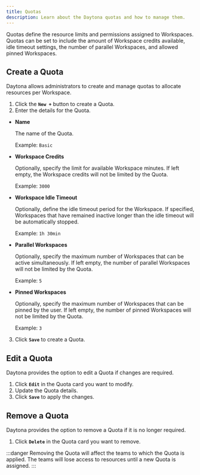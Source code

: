 ```yaml
---
title: Quotas
description: Learn about the Daytona quotas and how to manage them.
---
```


Quotas define the resource limits and permissions assigned to Workspaces. Quotas can be set to include the amount of Workspace credits available, idle timeout settings, the number of parallel Workspaces, and allowed pinned Workspaces.

## Create a Quota

Daytona allows administrators to create and manage quotas to allocate resources per Workspace.

1. Click the **`New +`** button to create a Quota.
2. Enter the details for the Quota.

- **Name**

    The name of the Quota.

    Example: `Basic`

- **Workspace Credits**

    Optionally, specify the limit for available Workspace minutes. If left empty, the Workspace credits will not be limited by the Quota.

    Example: `3000`

- **Workspace Idle Timeout**

    Optionally, define the idle timeout period for the Workspace. If specified, Workspaces that have remained inactive longer than the idle timeout will be automatically stopped.

    Example: `1h 30min`

- **Parallel Workspaces**

    Optionally, specify the maximum number of Workspaces that can be active simultaneously. If left empty, the number of parallel Workspaces will not be limited by the Quota.

    Example: `5`

- **Pinned Workspaces**

    Optionally, specify the maximum number of Workspaces that can be pinned by the user. If left empty, the number of pinned Workspaces will not be limited by the Quota.

    Example: `3`

3. Click **`Save`** to create a Quota.

## Edit a Quota

Daytona provides the option to edit a Quota if changes are required.

1. Click **`Edit`** in the Quota card you want to modify.
2. Update the Quota details.
3. Click **`Save`** to apply the changes.

## Remove a Quota

Daytona provides the option to remove a Quota if it is no longer required.

1. Click **`Delete`** in the Quota card you want to remove.

:::danger
Removing the Quota will affect the teams to which the Quota is applied. The teams will lose access to resources until a new Quota is assigned.
:::
